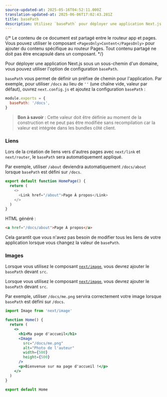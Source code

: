 ```yaml
---
source-updated-at: 2025-05-16T04:52:11.000Z
translation-updated-at: 2025-06-06T17:02:43.281Z
title: basePath
description: Utilisez `basePath` pour déployer une application Next.js sous un sous-chemin d'un domaine.
---
```


{/* Le contenu de ce document est partagé entre le routeur app et pages. Vous pouvez utiliser le composant `<PagesOnly>Content</PagesOnly>` pour ajouter du contenu spécifique au routeur Pages. Tout contenu partagé ne doit pas être encapsulé dans un composant. */}

Pour déployer une application Next.js sous un sous-chemin d'un domaine, vous pouvez utiliser l'option de configuration `basePath`.

`basePath` vous permet de définir un préfixe de chemin pour l'application. Par exemple, pour utiliser `/docs` au lieu de `''` (une chaîne vide, valeur par défaut), ouvrez `next.config.js` et ajoutez la configuration `basePath` :

```js filename="next.config.js"
module.exports = {
  basePath: '/docs',
}
```

> **Bon à savoir** : Cette valeur doit être définie au moment de la construction et ne peut pas être modifiée sans recompilation car la valeur est intégrée dans les bundles côté client.

### Liens

Lors de la création de liens vers d'autres pages avec `next/link` et `next/router`, le `basePath` sera automatiquement appliqué.

Par exemple, utiliser `/about` deviendra automatiquement `/docs/about` lorsque `basePath` est défini sur `/docs`.

```js
export default function HomePage() {
  return (
    <>
      <Link href="/about">Page À propos</Link>
    </>
  )
}
```

HTML généré :

```html
<a href="/docs/about">Page À propos</a>
```

Cela garantit que vous n'avez pas besoin de modifier tous les liens de votre application lorsque vous changez la valeur de `basePath`.

### Images

<AppOnly>

Lorsque vous utilisez le composant [`next/image`](/docs/app/api-reference/components/image), vous devrez ajouter le `basePath` devant `src`.

</AppOnly>

<PagesOnly>

Lorsque vous utilisez le composant [`next/image`](/docs/pages/api-reference/components/image), vous devrez ajouter le `basePath` devant `src`.

</PagesOnly>

Par exemple, utiliser `/docs/me.png` servira correctement votre image lorsque `basePath` est défini sur `/docs`.

```jsx
import Image from 'next/image'

function Home() {
  return (
    <>
      <h1>Ma page d'accueil</h1>
      <Image
        src="/docs/me.png"
        alt="Photo de l'auteur"
        width={500}
        height={500}
      />
      <p>Bienvenue sur ma page d'accueil !</p>
    </>
  )
}

export default Home
```